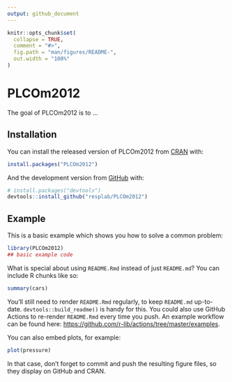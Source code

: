 ```yaml
---
output: github_document
---
```


<!-- README.md is generated from README.Rmd. Please edit that file -->

```r
knitr::opts_chunk$set(
  collapse = TRUE,
  comment = "#>",
  fig.path = "man/figures/README-",
  out.width = "100%"
)
```

# PLCOm2012

<!-- badges: start -->
<!-- badges: end -->

The goal of PLCOm2012 is to ...

## Installation

You can install the released version of PLCOm2012 from [CRAN](https://CRAN.R-project.org) with:

``` r
install.packages("PLCOm2012")
```

And the development version from [GitHub](https://github.com/) with:

``` r
# install.packages("devtools")
devtools::install_github("resplab/PLCOm2012")
```
## Example

This is a basic example which shows you how to solve a common problem:

```r
library(PLCOm2012)
## basic example code
```

What is special about using `README.Rmd` instead of just `README.md`? You can include R chunks like so:

```r
summary(cars)
```

You'll still need to render `README.Rmd` regularly, to keep `README.md` up-to-date. `devtools::build_readme()` is handy for this. You could also use GitHub Actions to re-render `README.Rmd` every time you push. An example workflow can be found here: <https://github.com/r-lib/actions/tree/master/examples>.

You can also embed plots, for example:

```r
plot(pressure)
```

In that case, don't forget to commit and push the resulting figure files, so they display on GitHub and CRAN.
